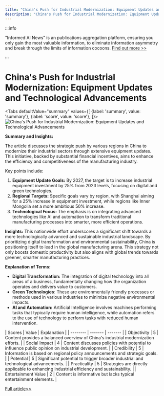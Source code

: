 ```yaml
---
title: "China's Push for Industrial Modernization: Equipment Updates and Technological Advancements"
description: "China's Push for Industrial Modernization: Equipment Updates and Technological Advancements"
---
```



:::info

"Informed AI News" is an publications aggregation platform, ensuring you only gain the most valuable information, to eliminate information asymmetry and break through the limits of information cocoons.  [Find out more >>](/)

:::

# China's Push for Industrial Modernization: Equipment Updates and Technological Advancements


<Tabs
	defaultValue="summary"
	values={[
	{label: 'summary', value: 'summary'},
	{label: 'score', value: 'score'},
]}>
<TabItem value="summary">
<img
  src="https://image.informedainews.com/2024/06/Eco-XWB-1717551656-0.jpg"
  alt="China's Push for Industrial Modernization: Equipment Updates and Technological Advancements"
/>



**Summary and Insights:**

The article discusses the strategic push by various regions in China to modernize their industrial sectors through extensive equipment updates. This initiative, backed by substantial financial incentives, aims to enhance the efficiency and competitiveness of the manufacturing industry.

Key points include:
1. **Equipment Update Goals:** By 2027, the target is to increase industrial equipment investment by 25% from 2023 levels, focusing on digital and green technologies.
2. **Regional Targets:** Specific goals vary by region, with Shanghai aiming for a 25% increase in equipment investment, while regions like Inner Mongolia set a more ambitious 50% increase.
3. **Technological Focus:** The emphasis is on integrating advanced technologies like AI and automation to transform traditional manufacturing processes into smarter, more efficient operations.

**Insights:**
This nationwide effort underscores a significant shift towards a more technologically advanced and sustainable industrial landscape. By prioritizing digital transformation and environmental sustainability, China is positioning itself to lead in the global manufacturing arena. This strategy not only boosts domestic productivity but also aligns with global trends towards greener, smarter manufacturing practices.

**Explanation of Terms:**
- **Digital Transformation:** The integration of digital technology into all areas of a business, fundamentally changing how the organization operates and delivers value to customers.
- **Green Technologies:** These are environmentally friendly processes or methods used in various industries to minimize negative environmental impacts.
- **AI and Automation:** Artificial Intelligence involves machines performing tasks that typically require human intelligence, while automation refers to the use of technology to perform tasks with reduced human intervention.
</TabItem>
<TabItem value="score">
	| Scores     | Value   | Explanation |
	| -------- | ------- | ------- |
	| Objectivity  | 5    | Content provides a balanced overview of China's industrial modernization efforts.    |
	| Social Impact | 4     | Content discusses policies with potential to influence public opinion on industrial development.    |
	| Credibility    | 5    | Information is based on regional policy announcements and strategic goals.    |
	| Potential    | 5    | Significant potential to trigger broader industrial and technological advancements.    |
	| Practicality    | 5    | Strategies are directly applicable to enhancing industrial efficiency and sustainability.    |
	| Entertainment Value    | 2    | Content is informative but lacks typical entertainment elements.    |
</TabItem>
</Tabs>

[Full article>>](https://www.yicai.com/news/102137506.html)
